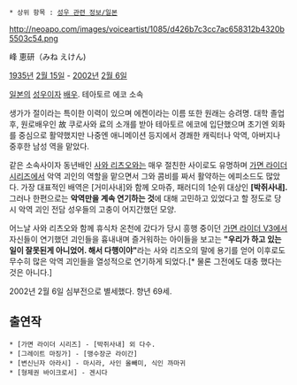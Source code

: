  * 상위 항목 : [[성우 관련 정보/일본]]

http://neoapo.com/images/voiceartist/1085/d426b7c3cc7ac658312b4320b5503c54.png

峰 恵研（みね えけん)

[[1935년]] [[2월 15일]] - [[2002년]] [[2월 6일]]

[[일본]]의 [[성우]]이자 [[배우]]. 테아토르 에코 소속

생가가 절이라는 특이한 이력이 있으며 에켄이라는 이름 또한 원래는 승려명. 대학 졸업 후, 원로배우인 故 쿠로사와 료의 소개를 받아 테아토르 에코에 입단했으며 초기엔 외화를 중심으로 활약했지만 나중엔 애니메이션 등지에서 경쾌한 캐릭터나 악역, 아버지나 중후한 남성 역을 맡았다.

같은 소속사이자 동년배인 [[사와 리츠오]]와는 매우 절친한 사이로도 유명하며 [[가면 라이더 시리즈]]에서 악역 괴인의 역할을 맡으면서 그와 콤비를 짜서 활약하는 에피소드도 많았다. 가장 대표적인 배역은 [거미사내]와 함께 오마쥬, 패러디의 1순위 대상인 '''[박쥐사내].''' 그러나 한편으로는 '''악역만을 계속 연기하는 것'''에 대해 고민하고 있었다고 할 정도로 당시 악역 괴인 전담 성우들의 고충이 어지간했던 모양.

어느날 사와 리츠오와 함께 휴식차 온천에 갔다가 당시 흥행 중이던 [[가면 라이더 V3]]에서 자신들이 연기했던 괴인들을 흉내내며 즐거워하는 아이들을 보고는 '''"우리가 하고 있는 일이 잘못된게 아니었어. 해서 다행이야"'''라는 사와 리츠오의 말에 용기를 얻어 이후로도 무수히 많은 악역 괴인들을 열성적으로 연기하게 되었다.[* 물론 그전에도 대충 했다는 것은 아니다.]

2002년 2월 6일 심부전으로 별세했다. 향년 69세.

== 출연작 ==

 * [가면 라이더 시리즈] - [박쥐사내] 외 다수.
 * [그레이트 마징가] - [맹수장군 라이간]
 * [변신닌자 아라시] - 마시라, 사인 올빼미, 식인 까마귀
 * [형제권 바이크로서] - 겐시다

